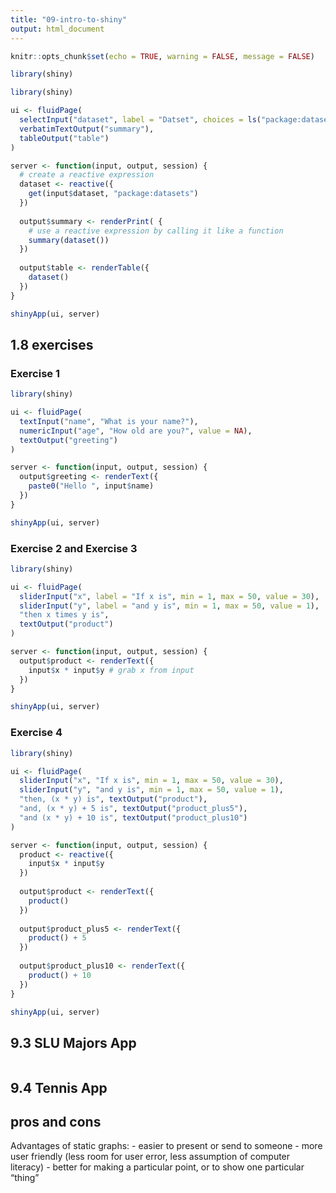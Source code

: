 ```yaml
---
title: "09-intro-to-shiny"
output: html_document
---
```


```r
knitr::opts_chunk$set(echo = TRUE, warning = FALSE, message = FALSE)
```

```r
library(shiny)
```

```r
library(shiny)

ui <- fluidPage(
  selectInput("dataset", label = "Datset", choices = ls("package:datasets")),
  verbatimTextOutput("summary"),
  tableOutput("table")
)

server <- function(input, output, session) {
  # create a reactive expression
  dataset <- reactive({
    get(input$dataset, "package:datasets")
  })
  
  output$summary <- renderPrint( {
    # use a reactive expression by calling it like a function
    summary(dataset())
  })
  
  output$table <- renderTable({
    dataset()
  })
}

shinyApp(ui, server)
```

## 1.8 exercises

### Exercise 1

```r
library(shiny)

ui <- fluidPage(
  textInput("name", "What is your name?"),
  numericInput("age", "How old are you?", value = NA),
  textOutput("greeting")
)

server <- function(input, output, session) {
  output$greeting <- renderText({
    paste0("Hello ", input$name)
  })
}

shinyApp(ui, server)
```

### Exercise 2 and Exercise 3

```r
library(shiny)

ui <- fluidPage(
  sliderInput("x", label = "If x is", min = 1, max = 50, value = 30), 
  sliderInput("y", label = "and y is", min = 1, max = 50, value = 1),
  "then x times y is", 
  textOutput("product")
)

server <- function(input, output, session) {
  output$product <- renderText({
    input$x * input$y # grab x from input
  })
}

shinyApp(ui, server)
```

### Exercise 4
```r
library(shiny)

ui <- fluidPage(
  sliderInput("x", "If x is", min = 1, max = 50, value = 30),
  sliderInput("y", "and y is", min = 1, max = 50, value = 1),
  "then, (x * y) is", textOutput("product"),
  "and, (x * y) + 5 is", textOutput("product_plus5"),
  "and (x * y) + 10 is", textOutput("product_plus10")
)

server <- function(input, output, session) {
  product <- reactive({
    input$x * input$y
  })
  
  output$product <- renderText({
    product()
  })
  
  output$product_plus5 <- renderText({
    product() + 5
  })
  
  output$product_plus10 <- renderText({
    product() + 10
  })
}

shinyApp(ui, server)
```

## 9.3 SLU Majors App

```r

```

## 9.4 Tennis App


## pros and cons

Advantages of static graphs:
- easier to present or send to someone
- more user friendly (less room for user error, less assumption of computer literacy)
- better for making a particular point, or to show one particular "thing"
